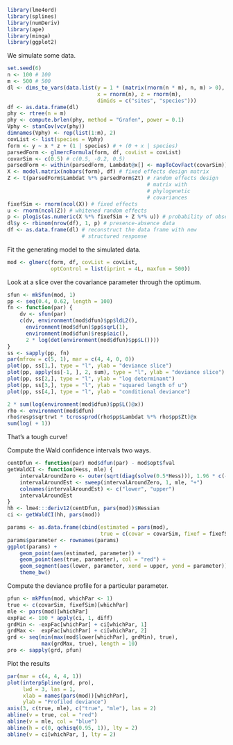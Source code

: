 ```r
library(lme4ord)
library(splines)
library(numDeriv)
library(ape)
library(minqa)
library(ggplot2)
```

We simulate some data.
```r
set.seed(6)
n <- 100 # 100
m <- 500 # 500
dl <- dims_to_vars(data.list(y = 1 * (matrix(rnorm(n * m), n, m) > 0),
                             x = rnorm(n), z = rnorm(m),
                             dimids = c("sites", "species")))
df <- as.data.frame(dl)
phy <- rtree(n = m)
phy <- compute.brlen(phy, method = "Grafen", power = 0.1)
Vphy <- stanCov(vcv(phy))
dimnames(Vphy) <- rep(list(1:m), 2)
covList <- list(species = Vphy)
form <- y ~ x * z + (1 | species) # + (0 + x | species)
parsedForm <- glmercFormula(form, df, covList = covList)
covarSim <- c(0.5) # c(0.5, -0.2, 0.5)
parsedForm <- within(parsedForm, Lambdat@x[] <- mapToCovFact(covarSim))
X <- model.matrix(nobars(form), df) # fixed effects design matrix
Z <- t(parsedForm$Lambdat %*% parsedForm$Zt) # random effects design
                                             # matrix with
                                             # phylogenetic
                                             # covariances
fixefSim <- rnorm(ncol(X)) # fixed effects
u <- rnorm(ncol(Z)) # whitened random effects
p <- plogis(as.numeric(X %*% fixefSim + Z %*% u)) # probability of observation
dl$y <- rbinom(nrow(df), 1, p) # presence-absence data
df <- as.data.frame(dl) # reconstruct the data frame with new
                        # structured response
```

Fit the generating model to the simulated data.
```r
mod <- glmerc(form, df, covList = covList,
              optControl = list(iprint = 4L, maxfun = 500))
```

Look at a slice over the covariance parameter through the optimum.

```r
sfun <- mkSfun(mod, 1)
pp <- seq(0.4, 0.62, length = 100)
fn <- function(par) {
    dv <- sfun(par)
    c(dv, environment(mod$dfun)$pp$ldL2(),
      environment(mod$dfun)$pp$sqrL(1),
      environment(mod$dfun)$resp$aic(),
      2 * log(det(environment(mod$dfun)$pp$L())))
}
ss <- sapply(pp, fn)
par(mfrow = c(5, 1), mar = c(4, 4, 0, 0))
plot(pp, ss[1,], type = "l", ylab = "deviance slice")
plot(pp, apply(ss[-1, ], 2, sum), type = "l", ylab = "deviance slice")
plot(pp, ss[2,], type = "l", ylab = "log determinant")
plot(pp, ss[3,], type = "l", ylab = "squared length of u")
plot(pp, ss[4,], type = "l", ylab = "conditional deviance")
```

```r
2 * sum(log(environment(mod$dfun)$pp$L()@x))
rho <- environment(mod$dfun)
rho$resp$sqrtrwt * tcrossprod(rho$pp$Lambdat %*% rho$pp$Zt)@x
sum(log( + 1))
```

That's a tough curve!

Compute the Wald confidence intervals two ways.
```r
centDfun <- function(par) mod$dfun(par) - mod$opt$fval
getWaldCI <- function(Hess, mle) {
    intervalAroundZero <- outer(sqrt(diag(solve(0.5*Hess))), 1.96 * c(-1, 1))
    intervalAroundEst <- sweep(intervalAroundZero, 1, mle, "+")
    colnames(intervalAroundEst) <- c("lower", "upper")
    intervalAroundEst
}
hh <- lme4:::deriv12(centDfun, pars(mod))$Hessian
ci <- getWaldCI(hh, pars(mod))
```

```r
params <- as.data.frame(cbind(estimated = pars(mod),
                              true = c(covar = covarSim, fixef = fixefSim), ci))
params$parameter <- rownames(params)
ggplot(params) +
    geom_point(aes(estimated, parameter)) +
    geom_point(aes(true, parameter), col = "red") +
    geom_segment(aes(lower, parameter, xend = upper, yend = parameter)) +
    theme_bw()
```


Compute the deviance profile for a particular parameter.
```r
pfun <- mkPfun(mod, whichPar <- 1)
true <- c(covarSim, fixefSim)[whichPar]
mle <- pars(mod)[whichPar]
expFac <- 100 * apply(ci, 1, diff)
grdMin <- -expFac[whichPar] + ci[whichPar, 1]
grdMax <-  expFac[whichPar] + ci[whichPar, 2]
grd <- seq(min(max(mod$lower[whichPar], grdMin), true),
           max(grdMax, true), length = 10)
pro <- sapply(grd, pfun)
```

Plot the results
```r
par(mar = c(4, 4, 4, 1))
plot(interpSpline(grd, pro),
     lwd = 3, las = 1,
     xlab = names(pars(mod))[whichPar],
     ylab = "Profiled deviance")
axis(3, c(true, mle), c("true", "mle"), las = 2)
abline(v = true, col = "red")
abline(v = mle, col = "blue")
abline(h = c(0, qchisq(0.95, 1)), lty = 2)
abline(v = ci[whichPar, ], lty = 2)
```
